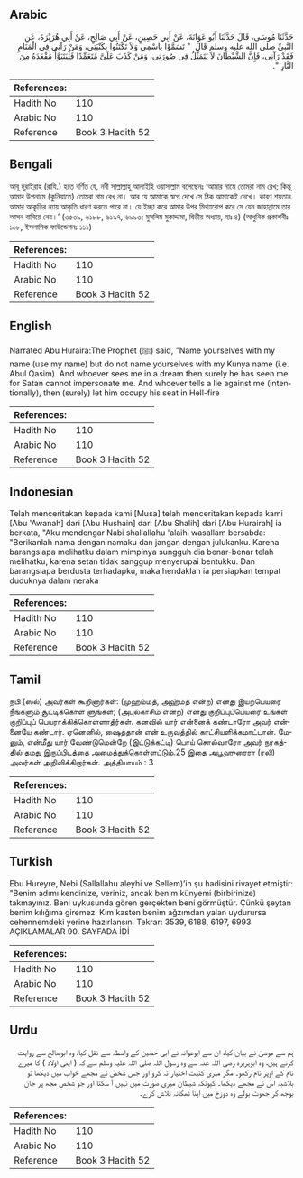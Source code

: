## Arabic


<div dir="rtl" lang="ar" style={{fontSize:'larger',backgroundColor:'#f8f9fa',padding:20}}>
حَدَّثَنَا مُوسَى، قَالَ حَدَّثَنَا أَبُو عَوَانَةَ، عَنْ أَبِي حَصِينٍ، عَنْ أَبِي صَالِحٍ، عَنْ أَبِي هُرَيْرَةَ، عَنِ النَّبِيِّ صلى الله عليه وسلم قَالَ ‏ "‏ تَسَمَّوْا بِاسْمِي وَلاَ تَكْتَنُوا بِكُنْيَتِي، وَمَنْ رَآنِي فِي الْمَنَامِ فَقَدْ رَآنِي، فَإِنَّ الشَّيْطَانَ لاَ يَتَمَثَّلُ فِي صُورَتِي، وَمَنْ كَذَبَ عَلَىَّ مُتَعَمِّدًا فَلْيَتَبَوَّأْ مَقْعَدَهُ مِنَ النَّارِ ‏"‏‏.‏
</div>
<div style={{backgroundColor:'#f8f9fa',padding:20, marginBottom: 10}}><table> <thead> <tr> <th>References:</th> <th></th> </tr> </thead> <tbody><tr><td>Hadith No</td><td>110</td></tr><tr><td>Arabic No</td><td>110</td></tr><tr><td>Reference</td><td>Book 3 Hadith 52</td></tr></tbody></table></div>

## Bengali


<div dir="ltr" lang="bn" style={{fontSize:'larger',backgroundColor:'#f8f9fa',padding:20}}>
আবূ হুরাইরাহ (রাযি.) হতে বর্ণিত যে, নবী সাল্লাল্লাহু আলাইহি ওয়াসাল্লাম বলেছেনঃ ‘আমার নামে তোমরা নাম রেখ; কিন্তু আমার উপনামে (কুনিয়াতে) তোমরা নাম রেখ না। আর যে আমাকে স্বপ্নে দেখে সে ঠিক আমাকেই দেখে। কারণ শয়তান আমার আকৃতির ন্যায় আকৃতি ধারণ করতে পারে না। যে ইচ্ছা করে আমার উপর মিথ্যারোপ করে সে যেন জাহান্নামে তার আসন বানিয়ে নেয়।’ (৩৫৩৯, ৬১৮৮, ৬১৯৭, ৬৯৯৩; মুসলিম মুকাদ্দামা, দ্বিতীয় অধ্যায়, হাঃ ৪) (আধুনিক প্রকাশনীঃ ১০৮, ইসলামিক ফাউন্ডেশনঃ ১১১)
</div>
<div style={{backgroundColor:'#f8f9fa',padding:20, marginBottom: 10}}><table> <thead> <tr> <th>References:</th> <th></th> </tr> </thead> <tbody><tr><td>Hadith No</td><td>110</td></tr><tr><td>Arabic No</td><td>110</td></tr><tr><td>Reference</td><td>Book 3 Hadith 52</td></tr></tbody></table></div>

## English


<div dir="ltr" lang="en" style={{fontSize:'larger',backgroundColor:'#f8f9fa',padding:20}}>
Narrated Abu Huraira:The Prophet (ﷺ) said, "Name yourselves with my name (use my name) but do not name yourselves with my Kunya name (i.e. Abul Qasim). And whoever sees me in a dream then surely he has seen me for Satan cannot impersonate me. And whoever tells a lie against me (intentionally), then (surely) let him occupy his seat in Hell-fire
</div>
<div style={{backgroundColor:'#f8f9fa',padding:20, marginBottom: 10}}><table> <thead> <tr> <th>References:</th> <th></th> </tr> </thead> <tbody><tr><td>Hadith No</td><td>110</td></tr><tr><td>Arabic No</td><td>110</td></tr><tr><td>Reference</td><td>Book 3 Hadith 52</td></tr></tbody></table></div>

## Indonesian


<div dir="ltr" lang="id" style={{fontSize:'larger',backgroundColor:'#f8f9fa',padding:20}}>
Telah menceritakan kepada kami [Musa] telah menceritakan kepada kami [Abu 'Awanah] dari [Abu Hushain] dari [Abu Shalih] dari [Abu Hurairah] ia berkata, "Aku mendengar Nabi shallallahu 'alaihi wasallam bersabda: "Berikanlah nama dengan namaku dan jangan dengan julukanku. Karena barangsiapa melihatku dalam mimpinya sungguh dia benar-benar telah melihatku, karena setan tidak sanggup menyerupai bentukku. Dan barangsiapa berdusta terhadapku, maka hendaklah ia persiapkan tempat duduknya dalam neraka
</div>
<div style={{backgroundColor:'#f8f9fa',padding:20, marginBottom: 10}}><table> <thead> <tr> <th>References:</th> <th></th> </tr> </thead> <tbody><tr><td>Hadith No</td><td>110</td></tr><tr><td>Arabic No</td><td>110</td></tr><tr><td>Reference</td><td>Book 3 Hadith 52</td></tr></tbody></table></div>

## Tamil


<div dir="ltr" lang="ta" style={{fontSize:'larger',backgroundColor:'#f8f9fa',padding:20}}>
நபி (ஸல்) அவர்கள் கூறினார்கள்: (முஹம்மத், அஹ்மத் என்ற) எனது இயற்பெயரை நீங்களும் சூட்டிக்கொள் ளுங்கள்; (அபுல்காசிம் என்ற) எனது குறிப்புப்பெயரை உங்கள் குறிப்புப் பெயராக்கிக்கொள்ளாதீர்கள். கனவில் யார் என்னைக் கண்டாரோ அவர் என்னையே கண்டார். ஏனெனில், ஷைத்தான் என் உருவத்தில் காட்சியளிக்கமாட்டான். மேலும், என்மீது யார் வேண்டுமென்றே (இட்டுக்கட்டி) பொய் சொல்வாரோ அவர் நரகத்தில் தமது இருப்பிடத்தை அமைத்துக்கொள்ளட்டும்.25 இதை அபூஹுரைரா (ரலி) அவர்கள் அறிவிக்கிறார்கள். அத்தியாயம் : 3
</div>
<div style={{backgroundColor:'#f8f9fa',padding:20, marginBottom: 10}}><table> <thead> <tr> <th>References:</th> <th></th> </tr> </thead> <tbody><tr><td>Hadith No</td><td>110</td></tr><tr><td>Arabic No</td><td>110</td></tr><tr><td>Reference</td><td>Book 3 Hadith 52</td></tr></tbody></table></div>

## Turkish


<div dir="ltr" lang="tr" style={{fontSize:'larger',backgroundColor:'#f8f9fa',padding:20}}>
Ebu Hureyre, Nebi (Sallallahu aleyhi ve Sellem)’in şu hadisini rivayet etmiştir: "Benim adımı kendinize, veriniz, ancak benim künyemi (bir­birinize) takmayınız. Beni uykusunda gören gerçekten beni görmüştür. Çünkü şeytan benim kılığıma giremez. Kim kasten benim ağzımdan yalan uydurursa cehennemdeki yerine hazırlansın. Tekrar: 3539, 6188, 6197, 6993. AÇIKLAMALAR 90. SAYFADA İDİ
</div>
<div style={{backgroundColor:'#f8f9fa',padding:20, marginBottom: 10}}><table> <thead> <tr> <th>References:</th> <th></th> </tr> </thead> <tbody><tr><td>Hadith No</td><td>110</td></tr><tr><td>Arabic No</td><td>110</td></tr><tr><td>Reference</td><td>Book 3 Hadith 52</td></tr></tbody></table></div>

## Urdu


<div dir="rtl" lang="ur" style={{fontSize:'larger',backgroundColor:'#f8f9fa',padding:20}}>
ہم سے موسیٰ نے بیان کیا، ان سے ابوعوانہ نے ابی حصین کے واسطہ سے نقل کیا، وہ ابوصالح سے روایت کرتے ہیں، وہ ابوہریرہ رضی اللہ عنہ سے وہ رسول اللہ صلی اللہ علیہ وسلم سے کہ ( اپنی اولاد ) کا میرے نام کے اوپر نام رکھو۔ مگر میری کنیت اختیار نہ کرو اور جس شخص نے مجھے خواب میں دیکھا تو بلاشبہ اس نے مجھے دیکھا۔ کیونکہ شیطان میری صورت میں نہیں آ سکتا اور جو شخص مجھ پر جان بوجھ کر جھوٹ بولے وہ دوزخ میں اپنا ٹھکانہ تلاش کرے۔
</div>
<div style={{backgroundColor:'#f8f9fa',padding:20, marginBottom: 10}}><table> <thead> <tr> <th>References:</th> <th></th> </tr> </thead> <tbody><tr><td>Hadith No</td><td>110</td></tr><tr><td>Arabic No</td><td>110</td></tr><tr><td>Reference</td><td>Book 3 Hadith 52</td></tr></tbody></table></div>